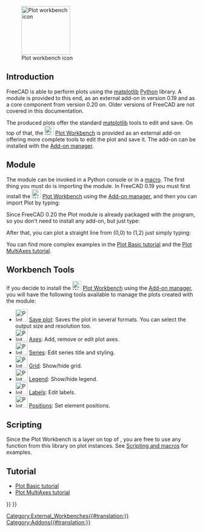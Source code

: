 <languages/>
<translate>

<!--T:13-->
[[Image:Workbench_Plot.svg|thumb|128px|Plot workbench icon]]

</translate>
{{TOCright}}
<translate>

== Introduction == <!--T:8-->

<!--T:17-->
FreeCAD is able to perform plots using the [https://matplotlib.org/ matplotlib] [[Python|Python]] library. A module is provided to this end, as an external add-on in version 0.19 and as a core component from version 0.20 on. Older versions of FreeCAD are not covered in this documentation.

<!--T:18-->
The produced plots offer the standard [https://matplotlib.org/ matplotlib] tools to edit and save. On top of that, the [[Image:Workbench_Plot.svg|24px]] [[Plot_Workbench|Plot Workbench]] is provided as an external add-on offering more complete tools to edit the plot and save it. The add-on can be installed with the [[Std_AddonMgr|Add-on manager]].

==Module== <!--T:19-->

<!--T:20-->
The module can be invoked in a Python console or in a [[Macros|macro]]. The first thing you must do is importing the module. In FreeCAD 0.19 you must first install the [[Image:Workbench_Plot.svg|24px]] [[Plot_Workbench|Plot Workbench]] using the [[Std_AddonMgr|Add-on manager]], and then you can import Plot by typing:

<!--T:21-->
{{Code|code=
from freecad.plot import Plot
}}

<!--T:22-->
Since FreeCAD 0.20 the Plot module is already packaged with the program, so you don't need to install any add-on, but just type:

<!--T:23-->
{{Code|code=
from FreeCAD.Plot import Plot
}}

<!--T:24-->
After that, you can plot a straight line from (0,0) to (1,2) just simply typing:

<!--T:25-->
{{Code|code=
Plot.plot([0, 1], [0, 2])
}}

<!--T:26-->
You can find more complex examples in the [[Plot_Basic_tutorial|Plot Basic tutorial]] and the [[Plot_MultiAxes_tutorial|Plot MultiAxes tutorial]].

==Workbench Tools== <!--T:2-->

<!--T:27-->
If you decide to install the [[Image:Workbench_Plot.svg|24px]] [[Plot_Workbench|Plot Workbench]] using the [[Std_AddonMgr|Add-on manager]], you will have the following tools available to manage the plots created with the module:

<!--T:3-->
* [[Image:Plot_Save.svg|32px]] [[Plot_Save|Save plot]]: Saves the plot in several formats. You can select the output size and resolution too.
* [[Image:Plot_Axes.svg|32px]] [[Plot_Axes|Axes]]: Add, remove or edit plot axes.
* [[Image:Plot_Series.svg|32px]] [[Plot_Series|Series]]: Edit series title and styling.
* [[Image:Plot_Grid.svg|32px]] [[Plot_Grid|Grid]]: Show/hide grid.
* [[Image:Plot_Legend.svg|32px]] [[Plot_Legend|Legend]]: Show/hide legend.
* [[Image:Plot_Labels.svg|32px]] [[Plot_Labels|Labels]]: Edit labels.
* [[Image:Plot_Positions.svg|32px]] [[Plot_Positions|Positions]]: Set element positions.

==Scripting== <!--T:28-->

<!--T:4-->
Since the Plot Workbench is a layer on top of {{incode|matplotlib}}, you are free to use any function from this library on plot instances. See [[Scripting_and_macros|Scripting and macros]] for examples.

==Tutorial== <!--T:29-->

<!--T:5-->
* [[Plot_Basic_tutorial|Plot Basic tutorial]]
* [[Plot_MultiAxes_tutorial|Plot MultiAxes tutorial]]


</translate>
{{Plot_Tools_navi{{#translation:}}}}
{{Userdocnavi{{#translation:}}}}
[[Category:External_Workbenches{{#translation:}}]]
[[Category:Addons{{#translation:}}]]